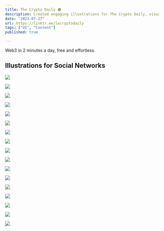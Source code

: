 ```yaml
---
title: The Crypto Daily 🟠
description: Created engaging illustrations for The Crypto Daily, visually interpreting Web3 news for social media platforms.
date: "2023-07-27"
url: https://linktr.ee/lecryptodaily
tags: ["UI", "Content"]
published: true

---
```


Web3 in 2 minutes a day, free and effortless.

## Illustrations for Social Networks

![](/lcd-1.webp)

![](/lcd-2.webp)

![](/lcd-3.webp)

![](/lcd-4.webp)

![](/lcd-5.webp)

![](/lcd-6.webp)

![](/lcd-7.webp)

![](/lcd-8.webp)

![](/lcd-9.webp)

![](/lcd-10.webp)

![](/lcd-11.webp)

![](/lcd-12.webp)

![](/lcd-13.webp)

![](/lcd-14.webp)

![](/lcd-15.webp)

![](/lcd-16.webp)

![](/lcd-17.webp)
